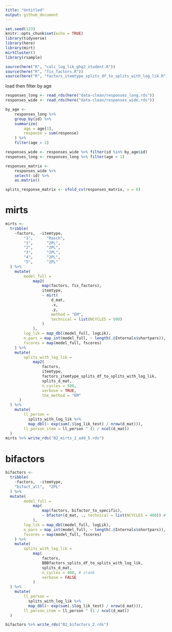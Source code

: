 ```yaml
---
title: "Untitled"
output: github_document
---
```


```r
set.seed(123)
knitr::opts_chunk$set(echo = TRUE)
library(tidyverse)
library(here)
library(mirt)
mirtCluster()
library(rsample)

source(here("R", "calc_log_lik_ghq2_student.R"))
source(here("R", "fix_factors.R"))
source(here("R", "factors_itemtype_splits_df_to_splits_with_log_lik.R"))
```

load then filter by age

```r
responses_long <- read_rds(here("data-clean/responses_long.rds"))
responses_wide <- read_rds(here("data-clean/responses_wide.rds"))

by_age <-
	responses_long %>%
	group_by(id) %>%
	summarize(
		age = age[1],
		response = sum(response)
	) %>%
	filter(age > 1)

responses_wide <- responses_wide %>% filter(id %in% by_age$id)
responses_long <- responses_long %>% filter(age > 1)

responses_matrix <- 
	responses_wide %>% 
	select(-id) %>% 
	as.matrix()
```

```r
splits_response_matrix <- vfold_cv(responses_matrix, v = 6)
```

# mirts

```r
mirts <- 
  tribble(
    ~factors,  ~itemtype,
        "1",      "Rasch",
        "1",      "2PL",
        "2",      "2PL",
        "3",      "2PL",
        "4",      "2PL",
        "5",      "2PL"
  ) %>% 
    mutate(
        model_full =
            map2(
                map(factors, fix_factors),
                itemtype,
                ~ mirt(
                    d_mat,
                    .x, 
                    .y,
                    method = "EM", 
                    technical = list(NCYCLES = 500)
                )
            ),
        log_lik = map_dbl(model_full, logLik),
        n_pars = map_int(model_full, ~ length(.@Internals$shortpars)),
        fscores = map(model_full, fscores)
    ) %>% 
    mutate(
        splits_with_log_lik = 
            map2(
                factors, 
                itemtype, 
                factors_itemtype_splits_df_to_splits_with_log_lik, 
                splits_d_mat,
                n_cycles = 500, 
                verbose = TRUE,
                the_method = "EM"
      )
  ) %>% 
    mutate(
        ll_person = 
          splits_with_log_lik %>% 
          map_dbl(~ exp(sum(.$log_lik_test) / nrow(d_mat))),
        ll_person_item = ll_person ^ (1 / ncol(d_mat))
  )
mirts %>% write_rds("02_mirts_2_add_5.rds")
```

# bifactors

```r
bifactors <- 
  tribble(
    ~factors,  ~itemtype,
    "bifact_all",  "2PL"
  ) %>% 
  mutate(
        model_full =
            map(
                map(factors, bifactor_to_specific),
                ~ bfactor(d_mat, ., technical = list(NCYCLES = 400)) # crank
            ),
        log_lik = map_dbl(model_full, logLik),
        n_pars = map_int(model_full, ~ length(.@Internals$shortpars)),
        fscores = map(model_full, fscores)
    ) %>% 
    mutate(
        splits_with_log_lik = 
            map(
                factors, 
                BBBfactors_splits_df_to_splits_with_log_lik, 
                splits_d_mat,
                n_cycles = 400, # crank
                verbose = FALSE
            )
  ) %>% 
    mutate(
        ll_person = 
          splits_with_log_lik %>% 
          map_dbl(~ exp(sum(.$log_lik_test) / nrow(d_mat))),
        ll_person_item = ll_person ^ (1 / ncol(d_mat))
  )

bifactors %>% write_rds("02_bifactors_2.rds")
```
